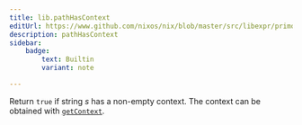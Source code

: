 ```yaml
---
title: lib.pathHasContext
editUrl: https://www.github.com/nixos/nix/blob/master/src/libexpr/primops.cc
description: pathHasContext
sidebar:
    badge: 
        text: Builtin
        variant: note

---
```



Return `true` if string *s* has a non-empty context. The
context can be obtained with
[`getContext`](#builtins-getContext).
